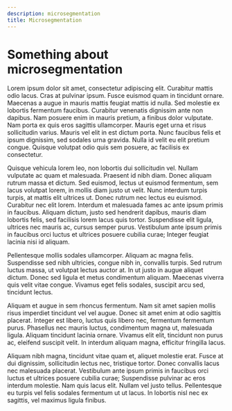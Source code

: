 ```yaml
---
description: microsegmentation
title: Microsegmentation
---
```


# Something about microsegmentation

Lorem ipsum dolor sit amet, consectetur adipiscing elit. Curabitur mattis odio lacus. Cras at pulvinar ipsum. Fusce euismod quam in tincidunt ornare. Maecenas a augue in mauris mattis feugiat mattis id nulla. Sed molestie ex lobortis fermentum faucibus. Curabitur venenatis dignissim ante non dapibus. Nam posuere enim in mauris pretium, a finibus dolor vulputate. Nam porta ex quis eros sagittis ullamcorper. Mauris eget urna et risus sollicitudin varius. Mauris vel elit in est dictum porta. Nunc faucibus felis et ipsum dignissim, sed sodales urna gravida. Nulla id velit eu elit pretium congue. Quisque volutpat odio quis sem posuere, ac facilisis ex consectetur.

Quisque vehicula lorem leo, non lobortis dui sollicitudin vel. Nullam vulputate ac quam et malesuada. Praesent id nibh diam. Donec aliquam rutrum massa et dictum. Sed euismod, lectus ut euismod fermentum, sem lacus volutpat lorem, in mollis diam justo ut velit. Nunc interdum turpis turpis, at mattis elit ultrices ut. Donec rutrum nec lectus eu euismod. Curabitur nec elit lorem. Interdum et malesuada fames ac ante ipsum primis in faucibus. Aliquam dictum, justo sed hendrerit dapibus, mauris diam lobortis felis, sed facilisis lorem lacus quis tortor. Suspendisse elit ligula, ultrices nec mauris ac, cursus semper purus. Vestibulum ante ipsum primis in faucibus orci luctus et ultrices posuere cubilia curae; Integer feugiat lacinia nisi id aliquam.

Pellentesque mollis sodales ullamcorper. Aliquam ac magna felis. Suspendisse sed nibh ultricies, congue nibh in, convallis turpis. Sed rutrum luctus massa, ut volutpat lectus auctor at. In ut justo in augue aliquet dictum. Donec sed ligula et metus condimentum aliquam. Maecenas viverra quis velit vitae congue. Vivamus eget felis sodales, suscipit arcu sed, tincidunt lectus.

Aliquam et augue in sem rhoncus fermentum. Nam sit amet sapien mollis risus imperdiet tincidunt vel vel augue. Donec sit amet enim at odio sagittis placerat. Integer est libero, luctus quis libero nec, fermentum fermentum purus. Phasellus nec mauris luctus, condimentum magna ut, malesuada ligula. Aliquam tincidunt lacinia ornare. Vivamus elit elit, tincidunt non purus ac, eleifend suscipit velit. In interdum aliquam magna, efficitur fringilla lacus.

Aliquam nibh magna, tincidunt vitae quam et, aliquet molestie erat. Fusce at dui dignissim, sollicitudin lectus nec, tristique tortor. Donec convallis lacus nec malesuada placerat. Vestibulum ante ipsum primis in faucibus orci luctus et ultrices posuere cubilia curae; Suspendisse pulvinar ac eros interdum molestie. Nam quis lacus elit. Nullam vel justo tellus. Pellentesque eu turpis vel felis sodales fermentum ut ut lacus. In lobortis nisl nec ex sagittis, vel maximus ligula finibus.

